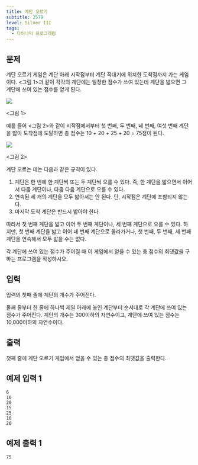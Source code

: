 ```yaml
---
title: 계단 오르기
subtitle: 2579
level: Silver III
tags:
  - 다이나믹 프로그래밍
---
```


## 문제

계단 오르기 게임은 계단 아래 시작점부터 계단 꼭대기에 위치한 도착점까지 가는 게임이다. \<그림 1>과 같이 각각의 계단에는 일정한 점수가 쓰여 있는데 계단을 밟으면 그 계단에 쓰여 있는 점수를 얻게 된다.

![](https://u.acmicpc.net/7177ea45-aa8d-4724-b256-7b84832c9b97/Screen%20Shot%202021-06-23%20at%203.00.46%20PM.png)

\<그림 1>

예를 들어 \<그림 2>와 같이 시작점에서부터 첫 번째, 두 번째, 네 번째, 여섯 번째 계단을 밟아 도착점에 도달하면 총 점수는 10 + 20 + 25 + 20 = 75점이 된다.

![](https://u.acmicpc.net/f00b6121-1c25-492e-9bc0-d96377c586b0/Screen%20Shot%202021-06-23%20at%203.01.39%20PM.png)

\<그림 2>

계단 오르는 데는 다음과 같은 규칙이 있다.

1.  계단은 한 번에 한 계단씩 또는 두 계단씩 오를 수 있다. 즉, 한 계단을 밟으면서 이어서 다음 계단이나, 다음 다음 계단으로 오를 수 있다.
2.  연속된 세 개의 계단을 모두 밟아서는 안 된다. 단, 시작점은 계단에 포함되지 않는다.
3.  마지막 도착 계단은 반드시 밟아야 한다.

따라서 첫 번째 계단을 밟고 이어 두 번째 계단이나, 세 번째 계단으로 오를 수 있다. 하지만, 첫 번째 계단을 밟고 이어 네 번째 계단으로 올라가거나, 첫 번째, 두 번째, 세 번째 계단을 연속해서 모두 밟을 수는 없다.

각 계단에 쓰여 있는 점수가 주어질 때 이 게임에서 얻을 수 있는 총 점수의 최댓값을 구하는 프로그램을 작성하시오.

## 입력

입력의 첫째 줄에 계단의 개수가 주어진다.

둘째 줄부터 한 줄에 하나씩 제일 아래에 놓인 계단부터 순서대로 각 계단에 쓰여 있는 점수가 주어진다. 계단의 개수는 300이하의 자연수이고, 계단에 쓰여 있는 점수는 10,000이하의 자연수이다.

## 출력

첫째 줄에 계단 오르기 게임에서 얻을 수 있는 총 점수의 최댓값을 출력한다.

## 예제 입력 1

```
6
10
20
15
25
10
20
```

## 예제 출력 1

```
75
```
